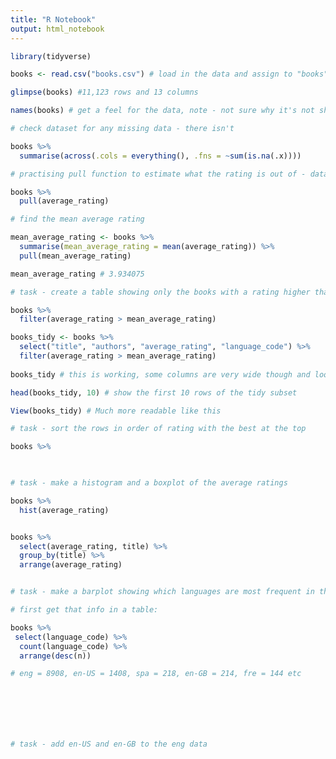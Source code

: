 ```yaml
---
title: "R Notebook"
output: html_notebook
---
```


```r
library(tidyverse)
```

```r
books <- read.csv("books.csv") # load in the data and assign to "books"

glimpse(books) #11,123 rows and 13 columns

names(books) # get a feel for the data, note - not sure why it's not showing the first 3 names of rowid, bookid and title - closing and opening RSTudio solved this issue?

# check dataset for any missing data - there isn't

books %>% 
  summarise(across(.cols = everything(), .fns = ~sum(is.na(.x))))

# practising pull function to estimate what the rating is out of - data shows first 1,000 entries and appears to be a score out of 5

books %>% 
  pull(average_rating) 

# find the mean average rating 

mean_average_rating <- books %>% 
  summarise(mean_average_rating = mean(average_rating)) %>% 
  pull(mean_average_rating)

mean_average_rating # 3.934075

# task - create a table showing only the books with a rating higher than the average with columns title, authors and language code

books %>% 
  filter(average_rating > mean_average_rating) 

books_tidy <- books %>% 
  select("title", "authors", "average_rating", "language_code") %>% 
  filter(average_rating > mean_average_rating) 
  
books_tidy # this is working, some columns are very wide though and looks ugly

head(books_tidy, 10) # show the first 10 rows of the tidy subset

View(books_tidy) # Much more readable like this

# task - sort the rows in order of rating with the best at the top

books %>% 
  


# task - make a histogram and a boxplot of the average ratings

books %>% 
  hist(average_rating)


books %>% 
  select(average_rating, title) %>%
  group_by(title) %>% 
  arrange(average_rating)


# task - make a barplot showing which languages are most frequent in the dataset

# first get that info in a table:

books %>% 
 select(language_code) %>% 
  count(language_code) %>% 
  arrange(desc(n)) 

# eng = 8908, en-US = 1408, spa = 218, en-GB = 214, fre = 144 etc







# task - add en-US and en-GB to the eng data






```

